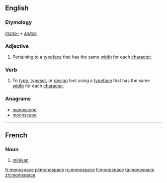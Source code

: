 ==English==
{{wikipedia|monospace font}}

===Etymology===
''[[mono-]] + [[space]]''
===Adjective===
{{en-adj|-}}
# Pertaining to a [[typeface]] that has the same [[width]] for each [[character]].
===Verb===
{{en-verb|monospaces|monospacing|monospaced}}
# To [[type]], [[typeset]], or [[design]] text using a [[typeface]] that has the same [[width]] for each [[character]].

===Anagrams===
* [[manoscope#English|manoscope]]
* [[moonscape#English|moonscape]]

----

==French==

===Noun===
{{fr-noun|m}}

# [[minivan]]

[[fr:monospace]]
[[pl:monospace]]
[[ru:monospace]]
[[fi:monospace]]
[[ta:monospace]]
[[zh:monospace]]
